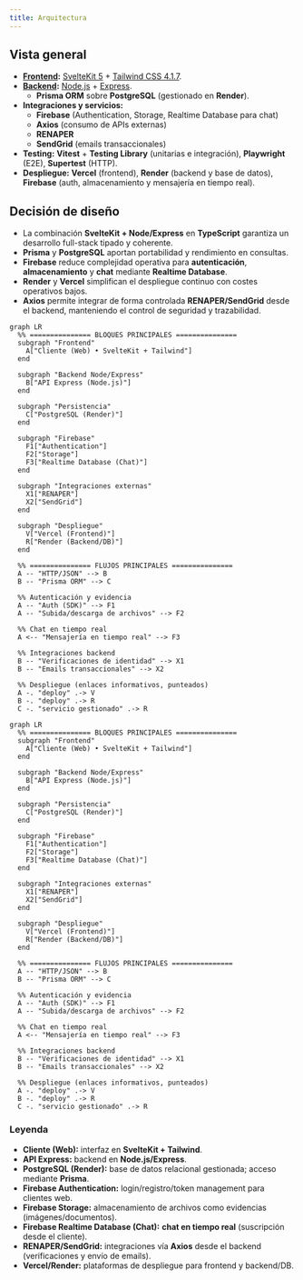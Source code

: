 ```yaml
---
title: Arquitectura
---
```



## Vista general

* **[Frontend](https://github.com/MVRU/conectando-corazones/tree/main/frontend):** [SvelteKit 5](https://kit.svelte.dev/docs) + [Tailwind CSS 4.1.7](https://tailwindcss.com/docs).
* **[Backend](https://github.com/MVRU/conectando-corazones/tree/main/backend):** [Node.js](https://nodejs.org/en/docs) + [Express](https://expressjs.com/).
  * **Prisma ORM** sobre **PostgreSQL** (gestionado en **Render**).
* **Integraciones y servicios:**
  * **Firebase** (Authentication, Storage, Realtime Database para chat)
  * **Axios** (consumo de APIs externas)
  * **RENAPER**
  * **SendGrid** (emails transaccionales)
* **Testing:** **Vitest** + **Testing Library** (unitarias e integración), **Playwright** (E2E), **Supertest** (HTTP).
* **Despliegue:** **Vercel** (frontend), **Render** (backend y base de datos), **Firebase** (auth, almacenamiento y mensajería en tiempo real).

## Decisión de diseño

- La combinación **SvelteKit + Node/Express** en **TypeScript** garantiza un desarrollo full-stack tipado y coherente.
- **Prisma** y **PostgreSQL** aportan portabilidad y rendimiento en consultas.
- **Firebase** reduce complejidad operativa para **autenticación**, **almacenamiento** y **chat** mediante **Realtime Database**.
- **Render** y **Vercel** simplifican el despliegue continuo con costes operativos bajos.
- **Axios** permite integrar de forma controlada **RENAPER/SendGrid** desde el backend, manteniendo el control de seguridad y trazabilidad.

<Tabs>
  <TabItem value="normal" label="Vista normal" default>

```mermaid
graph LR
  %% =============== BLOQUES PRINCIPALES ===============
  subgraph "Frontend"
    A["Cliente (Web) • SvelteKit + Tailwind"]
  end

  subgraph "Backend Node/Express"
    B["API Express (Node.js)"]
  end

  subgraph "Persistencia"
    C["PostgreSQL (Render)"]
  end

  subgraph "Firebase"
    F1["Authentication"]
    F2["Storage"]
    F3["Realtime Database (Chat)"]
  end

  subgraph "Integraciones externas"
    X1["RENAPER"]
    X2["SendGrid"]
  end

  subgraph "Despliegue"
    V["Vercel (Frontend)"]
    R["Render (Backend/DB)"]
  end

  %% =============== FLUJOS PRINCIPALES ===============
  A -- "HTTP/JSON" --> B
  B -- "Prisma ORM" --> C

  %% Autenticación y evidencia
  A -- "Auth (SDK)" --> F1
  A -- "Subida/descarga de archivos" --> F2

  %% Chat en tiempo real
  A <-- "Mensajería en tiempo real" --> F3

  %% Integraciones backend
  B -- "Verificaciones de identidad" --> X1
  B -- "Emails transaccionales" --> X2

  %% Despliegue (enlaces informativos, punteados)
  A -. "deploy" .-> V
  B -. "deploy" .-> R
  C -. "servicio gestionado" .-> R
```

  </TabItem>
  <TabItem value="ampliado" label="Vista ampliada">

<div style={{width:'100%', overflowX:'auto', border:'1px solid var(--ifm-color-emphasis-300)', borderRadius:8, padding:12}}>
  <div style={{minWidth: 1400}}>

```mermaid
graph LR
  %% =============== BLOQUES PRINCIPALES ===============
  subgraph "Frontend"
    A["Cliente (Web) • SvelteKit + Tailwind"]
  end

  subgraph "Backend Node/Express"
    B["API Express (Node.js)"]
  end

  subgraph "Persistencia"
    C["PostgreSQL (Render)"]
  end

  subgraph "Firebase"
    F1["Authentication"]
    F2["Storage"]
    F3["Realtime Database (Chat)"]
  end

  subgraph "Integraciones externas"
    X1["RENAPER"]
    X2["SendGrid"]
  end

  subgraph "Despliegue"
    V["Vercel (Frontend)"]
    R["Render (Backend/DB)"]
  end

  %% =============== FLUJOS PRINCIPALES ===============
  A -- "HTTP/JSON" --> B
  B -- "Prisma ORM" --> C

  %% Autenticación y evidencia
  A -- "Auth (SDK)" --> F1
  A -- "Subida/descarga de archivos" --> F2

  %% Chat en tiempo real
  A <-- "Mensajería en tiempo real" --> F3

  %% Integraciones backend
  B -- "Verificaciones de identidad" --> X1
  B -- "Emails transaccionales" --> X2

  %% Despliegue (enlaces informativos, punteados)
  A -. "deploy" .-> V
  B -. "deploy" .-> R
  C -. "servicio gestionado" .-> R
```

  </div>
</div>

  </TabItem>
</Tabs>

### Leyenda

* **Cliente (Web):** interfaz en **SvelteKit + Tailwind**.
* **API Express:** backend en **Node.js/Express**.
* **PostgreSQL (Render):** base de datos relacional gestionada; acceso mediante **Prisma**.
* **Firebase Authentication:** login/registro/token management para clientes web.
* **Firebase Storage:** almacenamiento de archivos como evidencias (imágenes/documentos).
* **Firebase Realtime Database (Chat):** **chat en tiempo real** (suscripción desde el cliente).
* **RENAPER/SendGrid:** integraciones vía **Axios** desde el backend (verificaciones y envío de emails).
* **Vercel/Render:** plataformas de despliegue para frontend y backend/DB.